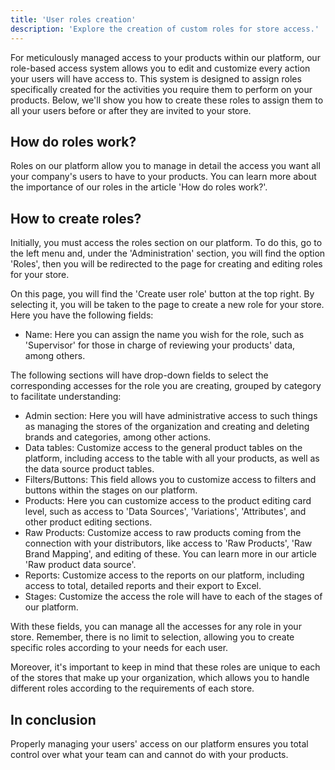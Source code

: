 ```yaml
---
title: 'User roles creation'
description: 'Explore the creation of custom roles for store access.'
---
```


For meticulously managed access to your products within our platform, our role-based access system allows you to edit and customize every action your users will have access to. This system is designed to assign roles specifically created for the activities you require them to perform on your products. Below, we'll show you how to create these roles to assign them to all your users before or after they are invited to your store.

## How do roles work?

Roles on our platform allow you to manage in detail the access you want all your company's users to have to your products. You can learn more about the importance of our roles in the article 'How do roles work?'.

## How to create roles?

Initially, you must access the roles section on our platform. To do this, go to the left menu and, under the 'Administration' section, you will find the option 'Roles', then you will be redirected to the page for creating and editing roles for your store.

On this page, you will find the 'Create user role' button at the top right. By selecting it, you will be taken to the page to create a new role for your store. Here you have the following fields:

- Name: Here you can assign the name you wish for the role, such as 'Supervisor' for those in charge of reviewing your products' data, among others.

The following sections will have drop-down fields to select the corresponding accesses for the role you are creating, grouped by category to facilitate understanding:

- Admin section: Here you will have administrative access to such things as managing the stores of the organization and creating and deleting brands and categories, among other actions.
- Data tables: Customize access to the general product tables on the platform, including access to the table with all your products, as well as the data source product tables.
- Filters/Buttons: This field allows you to customize access to filters and buttons within the stages on our platform.
- Products: Here you can customize access to the product editing card level, such as access to 'Data Sources', 'Variations', 'Attributes', and other product editing sections.
- Raw Products: Customize access to raw products coming from the connection with your distributors, like access to 'Raw Products', 'Raw Brand Mapping', and editing of these. You can learn more in our article 'Raw product data source'.
- Reports: Customize access to the reports on our platform, including access to total, detailed reports and their export to Excel.
- Stages: Customize the access the role will have to each of the stages of our platform.

With these fields, you can manage all the accesses for any role in your store. Remember, there is no limit to selection, allowing you to create specific roles according to your needs for each user.

Moreover, it's important to keep in mind that these roles are unique to each of the stores that make up your organization, which allows you to handle different roles according to the requirements of each store.

## In conclusion

Properly managing your users' access on our platform ensures you total control over what your team can and cannot do with your products.